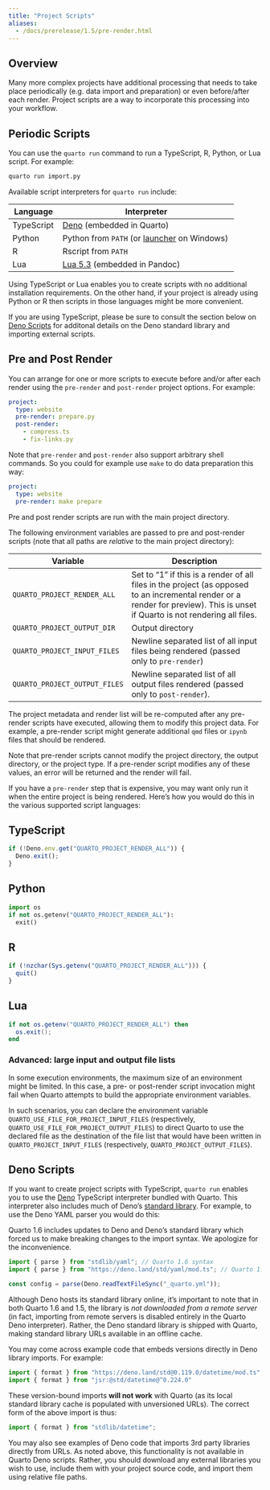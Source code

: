 ```yaml
---
title: "Project Scripts"
aliases: 
  - /docs/prerelease/1.5/pre-render.html
---
```


## Overview

Many more complex projects have additional processing that needs to take place periodically (e.g. data import and preparation) or even before/after each render. Project scripts are a way to incorporate this processing into your workflow.

## Periodic Scripts

You can use the `quarto run` command to run a TypeScript, R, Python, or Lua script. For example:

```.bash
quarto run import.py
```

Available script interpreters for `quarto run` include:

| Language   | Interpreter                                                                              |
|----------------|-------------------------------------------------------|
| TypeScript | [Deno](https://deno.land/) (embedded in Quarto)                                          |
| Python     | Python from `PATH` (or [launcher](https://www.python.org/dev/peps/pep-0397/) on Windows) |
| R          | Rscript from `PATH`                                                                      |
| Lua        | [Lua 5.3](https://www.lua.org/manual/5.3/) (embedded in Pandoc)                          |

Using TypeScript or Lua enables you to create scripts with no additional installation requirements. On the other hand, if your project is already using Python or R then scripts in those languages might be more convenient.

If you are using TypeScript, please be sure to consult the section below on [Deno Scripts](#deno-scripts) for additonal details on the Deno standard library and importing external scripts.

## Pre and Post Render

You can arrange for one or more scripts to execute before and/or after each render using the `pre-render` and `post-render` project options. For example:

``` yaml
project:
  type: website
  pre-render: prepare.py
  post-render: 
    - compress.ts
    - fix-links.py
```

Note that `pre-render` and `post-render` also support arbitrary shell commands. So you could for example use `make` to do data preparation this way:

``` yaml
project:
  type: website
  pre-render: make prepare
```

Pre and post render scripts are run with the main project directory.

The following environment variables are passed to pre and post-render scripts (note that all paths are *relative* to the main project directory):

| Variable                      | Description                                                                                                                                                                   |
|-----------------|-------------------------------------------------------|
| `QUARTO_PROJECT_RENDER_ALL`   | Set to "1" if this is a render of all files in the project (as opposed to an incremental render or a render for preview). This is unset if Quarto is not rendering all files. |
| `QUARTO_PROJECT_OUTPUT_DIR`   | Output directory                                                                                                                                                              |
| `QUARTO_PROJECT_INPUT_FILES`  | Newline separated list of all input files being rendered (passed only to `pre-render`)                                                                                        |
| `QUARTO_PROJECT_OUTPUT_FILES` | Newline separated list of all output files rendered (passed only to `post-render`).                                                                                           |

The project metadata and render list will be re-computed after any pre-render scripts have executed, allowing them to modify this project data.
For example, a pre-render script might generate additional `qmd` files or `ipynb` files that should be rendered.

Note that pre-render scripts cannot modify the project directory, the output directory, or the project type. 
If a pre-render script modifies any of these values, an error will be returned and the render will fail.

If you have a `pre-render` step that is expensive, you may want only run it when the entire project is being rendered. Here's how you would do this in the various supported script languages:

::: panel-tabset
## TypeScript

``` js
if (!Deno.env.get("QUARTO_PROJECT_RENDER_ALL")) {
  Deno.exit();
}
```

## Python

``` python
import os
if not os.getenv("QUARTO_PROJECT_RENDER_ALL"):
  exit()
```

## R

``` r
if (!nzchar(Sys.getenv("QUARTO_PROJECT_RENDER_ALL"))) {
  quit()
}
```

## Lua

``` lua
if not os.getenv("QUARTO_PROJECT_RENDER_ALL") then
  os.exit();
end
```
:::

### Advanced: large input and output file lists

In some execution environments, the maximum size of an environment might be limited. In this case, a pre- or post-render script invocation might fail when Quarto attempts to build the appropriate environment variables.

In such scenarios, you can declare the environment variable `QUARTO_USE_FILE_FOR_PROJECT_INPUT_FILES` (respectively, `QUARTO_USE_FILE_FOR_PROJECT_OUTPUT_FILES`) to direct Quarto to use the
declared file as the destination of the file list that would have been written in `QUARTO_PROJECT_INPUT_FILES` (respectively, `QUARTO_PROJECT_OUTPUT_FILES`).

## Deno Scripts {#deno-scripts}

If you want to create project scripts with TypeScript, `quarto run` enables you to use the [Deno](https://deno.land/) TypeScript interpreter bundled with Quarto. This interpreter also includes much of Deno's [standard library](https://docs.deno.com/runtime/manual/basics/standard_library). For example, to use the Deno YAML parser you would do this:

::: callout-warning

Quarto 1.6 includes updates to Deno and Deno's standard library which forced us to make breaking changes to the import syntax. We apologize for the inconvenience.

:::

``` typescript
import { parse } from "stdlib/yaml"; // Quarto 1.6 syntax
import { parse } from "https://deno.land/std/yaml/mod.ts"; // Quarto 1.5 and earlier syntax

const config = parse(Deno.readTextFileSync("_quarto.yml"));
```

Although Deno hosts its standard library online, it's important to note that in both Quarto 1.6 and 1.5, the library is *not downloaded from a remote server* (in fact, importing from remote servers is disabled entirely in the Quarto Deno interpreter). Rather, the Deno standard library is shipped with Quarto, making standard library URLs available in an offline cache.

You may come across example code that embeds versions directly in Deno library imports. For example:

``` typescript
import { format } from "https://deno.land/std@0.119.0/datetime/mod.ts";
import { format } from "jsr:@std/datetime@^0.224.0"
```

These version-bound imports **will not work** with Quarto (as its local standard library cache is populated with unversioned URLs). The correct form of the above import is thus:

``` typescript
import { format } from "stdlib/datetime";
```

You may also see examples of Deno code that imports 3rd party libraries directly from URLs. As noted above, this functionality is not available in Quarto Deno scripts. Rather, you should download any external libraries you wish to use, include them with your project source code, and import them using relative file paths.
